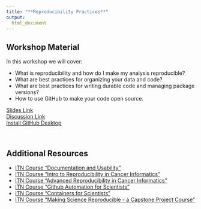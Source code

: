 ```yaml
---
title: "**Reproducibility Practices**"
output:
  html_document
---
```


## Workshop Material

In this workshop we will cover:

* What is reproducibility and how do I make my analysis reproducible?
* What are best practices for organizing your data and code?
* What are best practices for writing durable code and managing package versions?
* How to use GitHub to make your code open source.

<div class = "link_button"><a href="https://docs.google.com/presentation/d/119REsbbZS9w86txXu7GZKHegDnavgfxVDRg-WEXoBZE/edit?usp=sharing" target="_blank"> Slides Link</a></div>

<div class = "slido_button"><a href="https://app.sli.do/event/2tJyoqnafW2HjHsA8tbqoj" target="_blank"> Discussion Link </a></div>

<div class = "resource_button"><a
href="https://docs.github.com/en/desktop/installing-and-authenticating-to-github-desktop/installing-github-desktop" target="_blank"> Install GitHub Desktop </a></div>
<br>

## Additional Resources

- [ITN Course "Documentation and Usability"](https://hutchdatascience.org/ITN_course_search/Documentation_and_Usability_coursePage.html)
- [ITN Course "Intro to Reproducibility in Cancer Informatics"](https://hutchdatascience.org/ITN_course_search/Reproducibility_in_Cancer_Informatics_coursePage.html)
- [ITN Course "Advanced Reproducibility in Cancer Informatics"](https://hutchdatascience.org/ITN_course_search/Adv_Reproducibility_in_Cancer_Informatics_coursePage.html)
- [ITN Course "Github Automation for Scientists"](https://hutchdatascience.org/ITN_course_search/GitHub_Automation_for_Scientists_coursePage.html)
- [ITN Course "Containers for Scientists"](https://hutchdatascience.org/ITN_course_search/Containers_for_Scientists_coursePage.html)
- [ITN Course "Making Science Reproducible - a Capstone Project Course"](https://hutchdatascience.org/ITN_course_search/reproducibility_capstone_coursePage.html)
